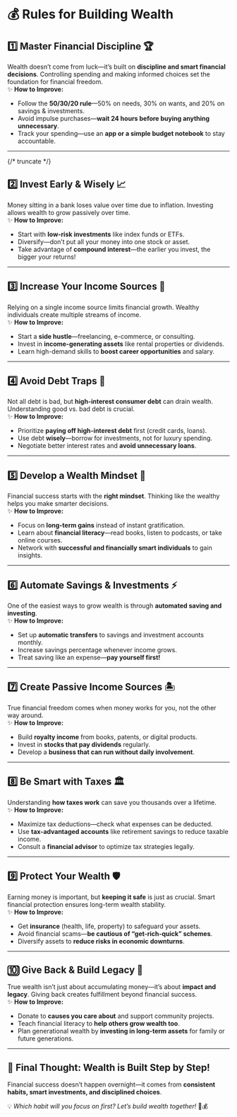 # 💰 Rules for Building Wealth  

## 1️⃣ **Master Financial Discipline 🏆**  
Wealth doesn’t come from luck—it’s built on **discipline and smart financial decisions**. Controlling spending and making informed choices set the foundation for financial freedom.  
✨ **How to Improve:**  
- Follow the **50/30/20 rule**—50% on needs, 30% on wants, and 20% on savings & investments.  
- Avoid impulse purchases—**wait 24 hours before buying anything unnecessary**.  
- Track your spending—use an **app or a simple budget notebook** to stay accountable.  

---
{/* truncate */}
## 2️⃣ **Invest Early & Wisely 📈**  
Money sitting in a bank loses value over time due to inflation. Investing allows wealth to grow passively over time.  
✨ **How to Improve:**  
- Start with **low-risk investments** like index funds or ETFs.  
- Diversify—don’t put all your money into one stock or asset.  
- Take advantage of **compound interest**—the earlier you invest, the bigger your returns!  

---

## 3️⃣ **Increase Your Income Sources 💼**  
Relying on a single income source limits financial growth. Wealthy individuals create multiple streams of income.  
✨ **How to Improve:**  
- Start a **side hustle**—freelancing, e-commerce, or consulting.  
- Invest in **income-generating assets** like rental properties or dividends.  
- Learn high-demand skills to **boost career opportunities** and salary.  

---

## 4️⃣ **Avoid Debt Traps 🚫**  
Not all debt is bad, but **high-interest consumer debt** can drain wealth. Understanding good vs. bad debt is crucial.  
✨ **How to Improve:**  
- Prioritize **paying off high-interest debt** first (credit cards, loans).  
- Use debt **wisely**—borrow for investments, not for luxury spending.  
- Negotiate better interest rates and **avoid unnecessary loans**.  

---

## 5️⃣ **Develop a Wealth Mindset 🧠**  
Financial success starts with the **right mindset**. Thinking like the wealthy helps you make smarter decisions.  
✨ **How to Improve:**  
- Focus on **long-term gains** instead of instant gratification.  
- Learn about **financial literacy**—read books, listen to podcasts, or take online courses.  
- Network with **successful and financially smart individuals** to gain insights.  

---

## 6️⃣ **Automate Savings & Investments ⚡**  
One of the easiest ways to grow wealth is through **automated saving and investing**.  
✨ **How to Improve:**  
- Set up **automatic transfers** to savings and investment accounts monthly.  
- Increase savings percentage whenever income grows.  
- Treat saving like an expense—**pay yourself first!**  

---

## 7️⃣ **Create Passive Income Sources 🏝**  
True financial freedom comes when money works for you, not the other way around.  
✨ **How to Improve:**  
- Build **royalty income** from books, patents, or digital products.  
- Invest in **stocks that pay dividends** regularly.  
- Develop a **business that can run without daily involvement**.  

---

## 8️⃣ **Be Smart with Taxes 🏛**  
Understanding **how taxes work** can save you thousands over a lifetime.  
✨ **How to Improve:**  
- Maximize tax deductions—check what expenses can be deducted.  
- Use **tax-advantaged accounts** like retirement savings to reduce taxable income.  
- Consult a **financial advisor** to optimize tax strategies legally.  

---

## 9️⃣ **Protect Your Wealth 🛡**  
Earning money is important, but **keeping it safe** is just as crucial. Smart financial protection ensures long-term wealth stability.  
✨ **How to Improve:**  
- Get **insurance** (health, life, property) to safeguard your assets.  
- Avoid financial scams—**be cautious of “get-rich-quick” schemes**.  
- Diversify assets to **reduce risks in economic downturns**.  

---

## 🔟 **Give Back & Build Legacy 🎁**  
True wealth isn’t just about accumulating money—it’s about **impact and legacy**. Giving back creates fulfillment beyond financial success.  
✨ **How to Improve:**  
- Donate to **causes you care about** and support community projects.  
- Teach financial literacy to **help others grow wealth too**.  
- Plan generational wealth by **investing in long-term assets** for family or future generations.  

---

## 🎯 **Final Thought: Wealth is Built Step by Step!**  
Financial success doesn’t happen overnight—it comes from **consistent habits, smart investments, and disciplined choices**.  

💡 *Which habit will you focus on first? Let’s build wealth together!* 🚀💰